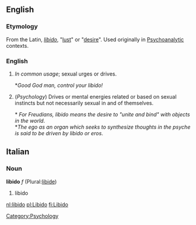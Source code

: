==English==

===Etymology===
From the Latin, ''[[libido]]'', "[[lust]]" or "[[desire]]". Used originally in [[Psychoanalytic]] contexts.

===English===
# ''In common usage''; sexual urges or drives.
#;*''Good God man, control your libido!''
# (''Psychology'') Drives or mental energies related or based on sexual instincts but not necessarily sexual in and of themselves.
#;* ''For Freudians, libido means the desire to "unite and bind" with objects in the world''.
#;*''The ego as an organ which seeks to synthesize thoughts in the psyche is said to be driven by libido or eros''.   

==Italian==
===Noun===
'''libido''' ''f'' (Plural:[[libide]])

# libido

[[Category:Psychology]]

[[nl:libido]]
[[pl:Libido]]
[[fi:Libido]]